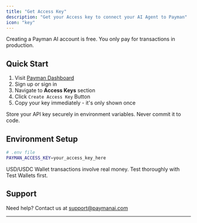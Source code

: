 ```yaml
---
title: "Get Access Key"
description: "Get your Access key to connect your AI Agent to Payman"
icon: "key"
---
```


<Note>
	Creating a Payman AI account is free. You only pay for transactions in production.
</Note>

## Quick Start

1. Visit [Payman Dashboard](https://app.paymanai.com)
2. Sign up or sign in
3. Navigate to **Access Keys** section
4. Click `Create Access Key` Button
5. Copy your key immediately - it's only shown once

<Warning>
	Store your API key securely in environment variables. Never commit it to code.
</Warning>

## Environment Setup

```bash
# .env file
PAYMAN_ACCESS_KEY=your_access_key_here
```


<Warning>
	USD/USDC Wallet transactions involve real money. Test thoroughly with Test Wallets first.
</Warning>

## Support

Need help? Contact us at [support@paymanai.com](mailto:support@paymanai.com)

---
